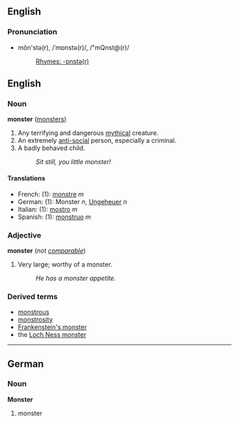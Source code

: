 ==English==
===Pronunciation===
*mŏn'stə(r), /ˈmɒnstə(r)/, /"mQnst@(r)/
*:[[Rhymes:English:-ɒnstə(r)|Rhymes: -ɒnstə(r)]]

==English==
===Noun===
'''monster''' ([[monsters]])

#Any terrifying and dangerous [[mythical]] creature.
#An extremely [[anti-social]] person, especially a criminal.
#A badly behaved child.
#:''Sit still, you little monster!''

====Translations====
*French: (1): [[monstre]] ''m''
*German: (1): Monster ''n'', [[Ungeheuer]] ''n''
*Italian: (1): [[mostro]] ''m''
*Spanish: (1): [[monstruo]] ''m''

===Adjective===
'''monster''' (''not [[comparable]]'')

#Very large; worthy of a monster.
#:''He has a monster appetite.''

===Derived terms===
*[[monstrous]]
*[[monstrosity]]
*[[Frankenstein's monster]]
*the [[Loch Ness monster]]

----
==German==
===Noun===
'''Monster'''

# monster